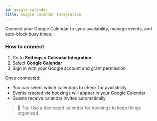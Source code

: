 ```yaml
---
id: google-calendar
title: Google Calendar Integration
---
```


Connect your Google Calendar to sync availability, manage events, and auto-block busy times.

### How to connect

1. Go to **Settings > Calendar Integration**
2. Select **Google Calendar**
3. Sign in with your Google account and grant permission

Once connected:
- You can select which calendars to check for availability
- Events created via bookings will appear in your Google Calendar
- Guests receive calendar invites automatically

> 🧠 Tip: Use a dedicated calendar for bookings to keep things organized.
